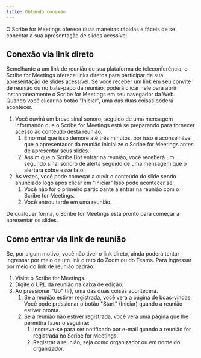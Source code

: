 ```yaml
---
title: Obtendo conexão
---
```



O Scribe for Meetings oferece duas maneiras rápidas e fáceis de se conectar à sua apresentação de slides acessível.

## Conexão via link direto

Semelhante a um link de reunião de sua plataforma de teleconferência, o Scribe for Meetings oferece links diretos para participar de sua apresentação de slides acessível. Se você receber um link em seu convite de reunião ou no bate-papo da reunião, poderá clicar nele para abrir instantaneamente o Scribe for Meetings em seu navegador da Web. Quando você clicar no botão "Iniciar", uma das duas coisas poderá acontecer.
1. Você ouvirá um breve sinal sonoro, seguido de uma mensagem informando que o Scribe for Meetings está se preparando para fornecer acesso ao conteúdo desta reunião.
    1. É normal que isso demore até três minutos, por isso é aconselhável que o apresentador da reunião inicialize o Scribe for Meetings antes de apresentar seus slides.
    1. Assim que o Scribe Bot entrar na reunião, você receberá um segundo sinal sonoro de alerta seguido de uma mensagem que o alertará sobre esse fato.
1. Às vezes, você pode começar a ouvir o conteúdo do slide sendo anunciado logo após clicar em "Iniciar" Isso pode acontecer se:
    1. Você não for o primeiro participante a entrar na reunião com o Scribe for Meetings.
    1. Você entrou tarde em uma reunião.

De qualquer forma, o Scribe for Meetings está pronto para começar a apresentar os slides.

## Como entrar via link de reunião

Se, por algum motivo, você não tiver o link direto, ainda poderá tentar ingressar por meio de um link direto do Zoom ou do Teams. Para ingressar por meio do link de reunião padrão:
1. Visite o Scribe for Meetings.
1. Digite o URL da reunião na caixa de edição.
1. Ao pressionar "Go" (Ir), uma das duas coisas acontecerá.
    1. Se a reunião estiver registrada, você verá a página de boas-vindas. Você pode pressionar o botão "Start" (Iniciar) quando a reunião estiver pronta.
    1. Se a reunião não estiver registrada, você verá uma página que lhe permitirá fazer o seguinte:
        1. Inscreva-se para ser notificado por e-mail quando a reunião for registrada no Scribe for Meetings.
        1. Registrar a reunião, seja como organizador ou em nome do organizador.
